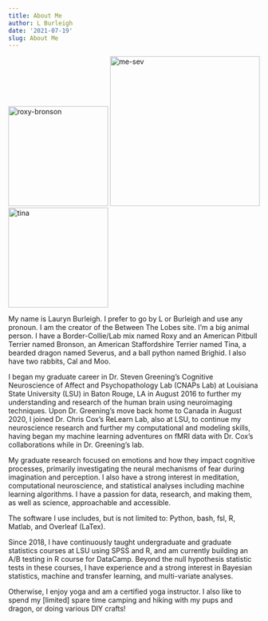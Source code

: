```yaml
---
title: About Me
author: L Burleigh
date: '2021-07-19'
slug: About Me
---
```


<img src="/2021-07-19-about-me_files/roxy-bronson.jpg" alt="roxy-bronson" width="200"/>
<img src="/2021-07-19-about-me_files/me-sev.jpg" alt="me-sev" width="300"/>
<img src="/2021-07-19-about-me_files/tina.jpg" alt="tina" width="200"/>


My name is Lauryn Burleigh. I prefer to go by L or Burleigh and use any pronoun. I am the creator of the Between The Lobes site. I'm a big animal person. I have a Border-Collie/Lab mix named Roxy and an American Pitbull Terrier named Bronson, an American Staffordshire Terrier named Tina, a bearded dragon named Severus, and a ball python named Brighid. I also have two rabbits, Cal and Moo. 

I began my graduate career in Dr. Steven Greening’s Cognitive Neuroscience of Affect and Psychopathology Lab (CNAPs Lab) at Louisiana State University (LSU) in Baton Rouge, LA in August 2016 to further my understanding and research of the human brain using neuroimaging techniques. Upon Dr. Greening's move back home to Canada in August 2020, I joined Dr. Chris Cox's ReLearn Lab, also at LSU, to continue my neuroscience research and further my computational and modeling skills, having began my machine learning adventures on fMRI data with Dr. Cox's collaborations while in Dr. Greening's lab. 

My graduate research focused on emotions and how they impact cognitive processes, primarily investigating the neural mechanisms of fear during imagination and perception. I also have a strong interest in meditation, computational neuroscience, and statistical analyses including machine learning algorithms. I have a passion for data, research, and making them, as well as science, approachable and accessible.

The software I use includes, but is not limited to: Python, bash, fsl, R, Matlab, and Overleaf (LaTex).

Since 2018, I have continuously taught undergraduate and graduate statistics courses at LSU using SPSS and R, and am currently building an A/B testing in R course for DataCamp. Beyond the null hypothesis statistic tests in these courses, I have experience and a strong interest in Bayesian statistics, machine and transfer learning, and multi-variate analyses.


Otherwise, I enjoy yoga and am a certified yoga instructor. I also like to spend my [limited] spare time camping and hiking with my pups and dragon, or doing various DIY crafts! 